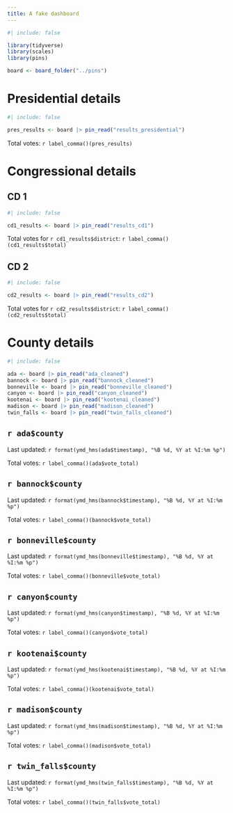 ```yaml
---
title: A fake dashboard
---
```


```r
#| include: false

library(tidyverse)
library(scales)
library(pins)

board <- board_folder("../pins")
```

# Presidential details

```r
#| include: false

pres_results <- board |> pin_read("results_presidential")
```

Total votes: `r label_comma()(pres_results)`

# Congressional details

## CD 1
```r
#| include: false

cd1_results <- board |> pin_read("results_cd1")
```

Total votes for `r cd1_results$district`: `r label_comma()(cd1_results$total)`

## CD 2

```r
#| include: false

cd2_results <- board |> pin_read("results_cd2")
```

Total votes for `r cd2_results$district`: `r label_comma()(cd2_results$total)`


# County details

```r
#| include: false

ada <- board |> pin_read("ada_cleaned")
bannock <- board |> pin_read("bannock_cleaned")
bonneville <- board |> pin_read("bonneville_cleaned")
canyon <- board |> pin_read("canyon_cleaned")
kootenai <- board |> pin_read("kootenai_cleaned")
madison <- board |> pin_read("madison_cleaned")
twin_falls <- board |> pin_read("twin_falls_cleaned")
```


## `r ada$county`

Last updated: `r format(ymd_hms(ada$timestamp), "%B %d, %Y at %I:%m %p")`

Total votes: `r label_comma()(ada$vote_total)`


## `r bannock$county`

Last updated: `r format(ymd_hms(bannock$timestamp), "%B %d, %Y at %I:%m %p")`

Total votes: `r label_comma()(bannock$vote_total)`


## `r bonneville$county`

Last updated: `r format(ymd_hms(bonneville$timestamp), "%B %d, %Y at %I:%m %p")`

Total votes: `r label_comma()(bonneville$vote_total)`


## `r canyon$county`

Last updated: `r format(ymd_hms(canyon$timestamp), "%B %d, %Y at %I:%m %p")`

Total votes: `r label_comma()(canyon$vote_total)`


## `r kootenai$county`

Last updated: `r format(ymd_hms(kootenai$timestamp), "%B %d, %Y at %I:%m %p")`

Total votes: `r label_comma()(kootenai$vote_total)`


## `r madison$county`

Last updated: `r format(ymd_hms(madison$timestamp), "%B %d, %Y at %I:%m %p")`

Total votes: `r label_comma()(madison$vote_total)`


## `r twin_falls$county`

Last updated: `r format(ymd_hms(twin_falls$timestamp), "%B %d, %Y at %I:%m %p")`

Total votes: `r label_comma()(twin_falls$vote_total)`
